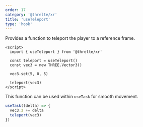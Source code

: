 ```yaml
---
order: 17
category: '@threlte/xr'
title: 'useTeleport'
type: 'hook'
---
```


Provides a function to teleport the player to a reference frame.

```svelte
<script>
  import { useTeleport } from '@threlte/xr'

  const teleport = useTeleport()
  const vec3 = new THREE.Vector3()

  vec3.set(5, 0, 5)

  teleport(vec3)
</script>
```

This function can be used within `useTask` for smooth movement.

```ts
useTask((delta) => {
  vec3.z += delta
  teleport(vec3)
})
```
